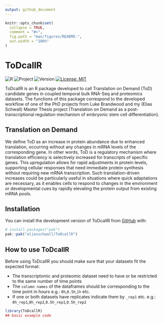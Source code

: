 ```yaml
---
output: github_document
---
```


<!-- README.md is generated from README.Rmd. Please edit that file -->

```r
knitr::opts_chunk$set(
  collapse = TRUE,
  comment = "#>",
  fig.path = "man/figures/README-",
  out.width = "100%"
)
```

# ToDcallR

<!-- badges: start -->
![R](https://img.shields.io/badge/R-276DC3?style=for-the-badge&logo=r&logoColor=white)
![Project]( https://img.shields.io/badge/Master--PhD-Thesis-blue)
![Version]( https://img.shields.io/badge/Version-0.1.0-red)
[![License: MIT](https://cdn.prod.website-files.com/5e0f1144930a8bc8aace526c/65dd9eb5aaca434fac4f1c34_License-MIT-blue.svg)](/LICENSE)
<!-- badges: end -->

ToDcallR is an R package developed to call Translation on Demand (ToD) candidate genes in coupled temporal bulk RNA-Seq and proteomics datasets. The functions of this package correspond to the developed workflow of one of the PhD projects from Luke Brandwood and my (Elias Schwall) Master Thesis project (Translation on Demand as a post-transcriptional regulation mechanism of embryonic stem cell differentiation). 

## Translation on Demand 
We define ToD as an increase in protein abundance due to enhanced translation, occurring without any changes in mRNA levels of the corresponding gene. In other words, ToD is a regulatory mechanism where translation efficiency is selectively increased for transcripts of specific genes. This upregulation allows for rapid adjustments in protein levels, supporting cellular responses that need immediate protein synthesis without requiring new mRNA transcription. Such translation-driven increases could be particularly useful in situations where quick adaptations are necessary, as it enables cells to respond to changes in the environment or developmental cues by rapidly elevating the protein output from existing mRNA pools.

## Installation

You can install the development version of ToDcallR from [GitHub](https://github.com/) with:

``` r
# install.packages("pak")
pak::pak("eliasschwall/ToDcallR")
```

## How to use ToDcallR

Before using ToDcallR you should make sure that your datasets fit the expected format:

* The transcriptomic and proteomic dataset need to have or be restricted to the same number of time points 
* The `column names` of the dataframes should be corresponding to the time point in hours e.g.: `0h`,`0.5h`,`1h` etc.
* If one or both datasets have replicates indicate them by `_rep1` etc. e.g.: `0h_rep1`,`0h_rep2`,`0.5h_rep1`,`0.5h_rep2`

```r
library(ToDcallR)
## basic example code
```

